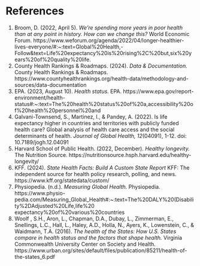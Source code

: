 # References
1. Broom, D. (2022, April 5). *We’re spending more years in poor health than at any point in history. How can we change this?* World Economic Forum. https://www.weforum.org/agenda/2022/04/longer-healthier-lives-everyone/#:~:text=Global%20Health,-Follow&text=Life%20expectancy%20is%20rising%2C%20but,six%20years%20of%20quality%20life.
2. County Health Rankings & Roadmaps. (2024). *Data & Documentation.* County Health Rankings & Roadmaps. https://www.countyhealthrankings.org/health-data/methodology-and-sources/data-documentation
3. EPA. (2023, August 10). *Health status.* EPA. https://www.epa.gov/report-environment/health-status#:~:text=The%20health%20status%20of%20a,accessibility%20of%20health%20personnel%20and
4. Galvani-Townsend, S., Martinez, I., & Pandey, A. (2022). Is life expectancy higher in countries and territories with publicly funded health care? Global analysis of health care access and the social determinants of health. *Journal of Global Health, 12*(04091), 1-12. doi: 10.7189/jogh.12.04091
5. Harvard School of Public Health. (2022, December). *Healthy longevity.* The Nutrition Source. https://nutritionsource.hsph.harvard.edu/healthy-longevity/ 
6. KFF. (2024). *State Health Facts: Build A Custom State Report* KFF: The independent source for health policy research, polling, and news. https://www.kff.org/statedata/custom/
7. Physiopedia. (n.d.). *Measuring Global Health.* Physiopedia. https://www.physio-pedia.com/Measuring_Global_Health#:~:text=The%20DALY%20(Disability%2DAdjusted%20Life,life%20 expectancy%20of%20various%20countries
8. Woolf , S.H., Aron, L., Chapman, D.A., Dubay, L., Zimmerman, E., Snellings, L.C., Hall, L., Haley, A.D., Holla, N., Ayers, K., Lowenstein, C., & Waidmann, T.A. (2016). *The health of the States: How U.S. States compare in health status and the factors that shape health.* Virginia Commonwealth University Center on Society and Health. https://www.urban.org/sites/default/files/publication/85211/health-of-the-states_6.pdf
